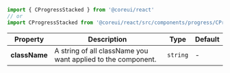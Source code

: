 
```jsx
import { CProgressStacked } from '@coreui/react'
// or
import CProgressStacked from '@coreui/react/src/components/progress/CProgressStacked'
```

| Property | Description | Type | Default |
| --- | --- | --- | --- |
| **className** | A string of all className you want applied to the component. | `string` | - |
